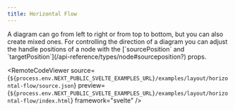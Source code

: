 ```yaml
---
title: Horizontal Flow
---
```



<ExampleLayout>
A diagram can go from left to right or from top to bottom, but you can also create mixed ones.
For controlling the direction of a diagram you can adjust the handle positions of a node with the [`sourcePosition` and `targetPosition`](/api-reference/types/node#sourceposition?) props.

<RemoteCodeViewer
  source={`${process.env.NEXT_PUBLIC_SVELTE_EXAMPLES_URL}/examples/layout/horizontal-flow/source.json`}
  preview={`${process.env.NEXT_PUBLIC_SVELTE_EXAMPLES_URL}/examples/layout/horizontal-flow/index.html`}
  framework="svelte"
/>

</ExampleLayout>

